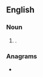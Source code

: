 {{also|watchnight|watch-night|Watch Night}}
==English==

===Noun===
{{en-noun}}

# {{alternative form of|watchnight|lang=en}}.

===Anagrams===
* {{anagrams|en|night watch|night-watch|nightwatch}}